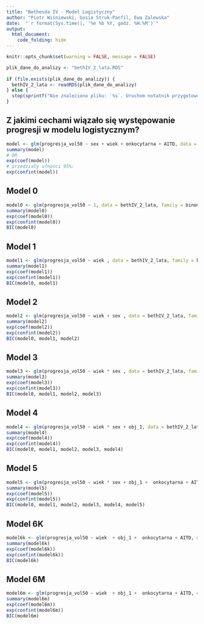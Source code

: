 ```yaml
---
title: "Bethesda IV - Model Logistyczny"
author: "Piotr Wiśniewski, Gosia Struk-Panfil, Ewa Zalewska"
date:  "`r format(Sys.time(), '%e %b %Y, godz. %H:%M')`"
output:
  html_document:
    code_folding: hide
---
```


```r
knitr::opts_chunk$set(warning = FALSE, message = FALSE) 
```

```r
plik_dane_do_analizy <- "bethIV_2_lata.RDS"
 
if (file.exists(plik_dane_do_analizy)) {
  bethIV_2_lata <- readRDS(plik_dane_do_analizy)
} else {
  stop(sprintf("Nie znaleziono pliku: `%s`. Uruchom notatnik przygotowujący zbiór danych!", plik_dane_do_analizy))
}
```

## Z jakimi cechami wiązało się występowanie progresji w modelu logistycznym?
``` r
model <- glm(progresja_vol50 ~ sex + wiek + onkocytarna + AITD, data = bethIV_2_lata, family = binomial)
summary(model)
# OR
exp(coef(model))
# przedziały ufności 95%:
exp(confint(model))
```

## Model 0 

```r
model0 <- glm(progresja_vol50 ~ 1, data = bethIV_2_lata, family = binomial)
summary(model0)
exp(coef(model0))
exp(confint(model0))
BIC(model0)
```


## Model 1 

```r
model1 <- glm(progresja_vol50 ~ wiek , data = bethIV_2_lata, family = binomial)
summary(model1)
exp(coef(model1))
exp(confint(model1))
BIC(model0, model1)
```

## Model 2

```r
model2 <- glm(progresja_vol50 ~ wiek + sex , data = bethIV_2_lata, family = binomial)
summary(model2)
exp(coef(model2))
exp(confint(model2))
BIC(model0, model1, model2)
```

## Model 3

```r
model3 <- glm(progresja_vol50 ~ wiek * sex , data = bethIV_2_lata, family = binomial)
summary(model3)
exp(coef(model3))
exp(confint(model3))
BIC(model0, model1, model2, model3)
```

## Model 4

```r
model4 <- glm(progresja_vol50 ~ wiek * sex + obj_1, data = bethIV_2_lata, family = binomial)
summary(model4)
exp(coef(model4))
exp(confint(model4))
BIC(model0, model1, model2, model3, model4)
```

## Model 5

```r
model5 <- glm(progresja_vol50 ~ wiek * sex + obj_1 +  onkocytarna + AITD, data = bethIV_2_lata, family = binomial)
summary(model5)
exp(coef(model5))
exp(confint(model5))
BIC(model0, model1, model2, model3, model4, model5)
```


## Model 6K

```r
model6k <- glm(progresja_vol50 ~ wiek  + obj_1 +  onkocytarna + AITD, data = dplyr::filter(bethIV_2_lata, sex=="K"), family = binomial)
summary(model6k)
exp(coef(model6k))
exp(confint(model6k))
BIC(model6k)
```


## Model 6M

```r
model6m <- glm(progresja_vol50 ~ wiek  + obj_1 +  onkocytarna + AITD, data = dplyr::filter(bethIV_2_lata, sex=="M"), family = binomial)
summary(model6m)
exp(coef(model6m))
exp(confint(model6m))
BIC(model6m)
```